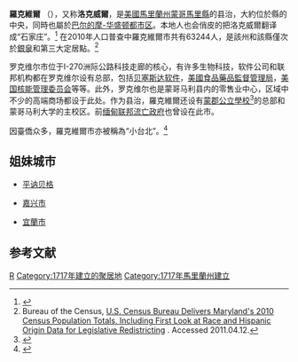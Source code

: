 {{Infobox settlement
|name                      = 羅克維爾<br>Rockville
|settlement_type           = [[城市|城市]]
|nickname                  = “洛城”，“石家庄”
|motto                     = "Get Into It"<ref>{{cite web|url=http://www.rockvillemd.gov/towncenter/ |title=City of Rockville, Maryland |publisher=City of Rockville, Maryland |accessdate=August 24, 2012 |deadurl=yes |archiveurl=https://web.archive.org/web/20070617103452/http://www.rockvillemd.gov/towncenter/ |archivedate=2007-06-17}}</ref> <br /><small>（進入它）</small>
|image_skyline             = East Middle Lane Rockville Maryland.jpg
|imagesize                 = 
|image_caption             = 羅克維爾鎮廣場東山徑
|image_flag                = Flag of Rockville, Maryland.svg
|image_seal                = Seal of Rockville, Maryland.svg
|image_map                 = Montgomery_County_Maryland_Incorporated_and_Unincorporated_areas_Rockville_Highlighted.svg
|mapsize                   = 265x215px
|map_caption               = 羅克維爾在馬利蘭州中的位置
|image_map1                =
|mapsize1                  =
|map_caption1              =
|coordinates_region        = US-MD
|subdivision_type         = [[世界地理索引|國家]]
|subdivision_name         = {{flag|USA}}
|subdivision_type1        = [[美國州份|州]]
|subdivision_name1        = {{flag|Maryland}}
|subdivision_type2        = [[縣_(美國)|縣]]
|subdivision_name2         = {{flagicon image|Flag_of_Montgomery_County,_Maryland.svg|size=22px}} [[蒙哥馬利縣_(馬里蘭州)|蒙哥馬里縣]]
|government_type           =
|leader_title              = [[市長|市長]]<ref name="#1">{{Cite web |url=https://www.rockvillemd.gov/424/Mayor-Council |title=存档副本 |access-date=2020-10-15 |archive-date=2021-04-11 |archive-url=https://web.archive.org/web/20210411022108/https://www.rockvillemd.gov/424/Mayor-Council |dead-url=no }}</ref>
|leader_name               = 布吉丽特·纽顿 ([[無黨籍|I]])
|leader_title1              = 市议会<ref name="#1"/>
|leader_name1              = 莫妮克·阿什顿 ([[無黨籍|I]]) <br> 贝里尔·芬斯伯格 ([[無黨籍|I]]) <br> 戴维·迈尔斯 ([[無黨籍|I]]) <br> 马克·皮尔查拉 ([[無黨籍|I]])  
|established_title         = 定居
|established_title2        = 成立
|established_title3        = 成立市政機關
|established_date          = 1717年
|established_date2         = 1803年
|established_date3         = 1860年
<!-- Area -->
|unit_pref                = Imperial
|area_footnotes           = <ref name="Gazetteer files">{{cite web|title=US Gazetteer files 2010|url=http://www.census.gov/geo/www/gazetteer/files/Gaz_places_national.txt|publisher=[[United_States_Census_Bureau|United States Census Bureau]]|accessdate=2013-01-25|archive-url=https://www.webcitation.org/699nOulzi?url=http://www.census.gov/geo/www/gazetteer/files/Gaz_places_national.txt|archive-date=2012-07-14|dead-url=yes}}</ref>
|area_magnitude           = 
|area_total_km2           = 35.15
|area_land_km2            = 34.99
|area_water_km2           = 0.16
|area_total_sq_mi         = 13.57
|area_land_sq_mi          = 13.51
|area_water_sq_mi         = 0.06
<!-- Population -->
|population_as_of         = [[2010年美國人口普查|2010年]]
|population_est           = 63244人
|pop_est_as_of            = 2019<ref name="2019 Pop Estimate">{{cite web|title=QuickFacts Rockville city, Maryland|url=https://www.census.gov/quickfacts/rockvillecitymaryland|access-date=2020-10-15|archive-date=2021-04-10|archive-url=https://web.archive.org/web/20210410161655/https://www.census.gov/quickfacts/rockvillecitymaryland|dead-url=no}}</ref>
|population_footnotes     = <ref name ="FactFinder">{{cite web|title=American FactFinder|url=http://factfinder2.census.gov/faces/nav/jsf/pages/index.xhtml|publisher=[[United_States_Census_Bureau|United States Census Bureau]]|accessdate=2013-01-25|archive-date=2012-02-17|archive-url=https://www.webcitation.org/65WtHj6J5?url=http://factfinder2.census.gov/faces/nav/jsf/pages/index.xhtml|dead-url=no}}</ref> 
|population_total         = 61209
|population_density_km2   = 1749.3
|population_density_sq_mi = 4530.6
|population_metro          = 5,306,565人
|timezone                 = [[北美東部時區|北美東部時區]]
|utc_offset               = -5
|timezone_DST             = 北美東部時區
|utc_offset_DST            = -4
|latd = 39 |latm = 5 |lats = 1 |latNS = N
|longd = 77 |longm = 8 |longs = 54 |longEW = W
|coordinates_display = inline, title
|elevation_m               = 137
|elevation_ft              = 451
|postal_code_type          = 
|postal_code               =
|area_code                 = 301/240
|blank_name                = [[聯邦信息處理標準|FIPS代碼]]
|blank_info                = 24-67675
|blank1_name               = [[地名信息系統|GNIS代碼]]
|blank1_info               = 0586901
|footnotes                 =
|website                   = [http://www.rockvillemd.gov/ City of Rockville, Maryland]
}}

'''羅克維爾''' （{{lang en|'''Rockville'''}}），又称'''洛克威爾'''，是[[美國|美國]][[馬里蘭州|馬里蘭州]][[蒙哥馬利縣_(馬里蘭州)|蒙哥馬里縣]]的县治，大約位於縣的中央，同時也屬於[[巴尔的摩-华盛顿都市区|巴尔的摩-华盛顿都市区]]。本地人也会俏皮的把洛克威爾翻译成“石家庄”。<ref>{{Cite web |url=https://www.sohu.com/a/134950094_658437 |title=美国强奸案发生地被翻译为石家庄 网警要求删除 |access-date=2021-02-08 |archive-date=2017-04-22 |archive-url=https://web.archive.org/web/20170422093434/http://www.sohu.com/a/134950094_658437 |dead-url=no }}</ref> 在2010年人口普查中羅克維爾市共有63244人，是該州{{link-en|馬里蘭州城市列表|List of municipalities in Maryland|第三大自治市}}和該縣僅次於[[银泉_(马里兰州)|銀泉]]和{{Link-en|日耳曼墩|Germantown, MD}}第三大定居點。<ref>Bureau of the Census, [http://www.census.gov/newsroom/releases/archives/2010_census/cb11-cn20.html U.S. Census Bureau Delivers Maryland's 2010 Census Population Totals, Including First Look at Race and Hispanic Origin Data for Legislative Redistricting] {{Wayback|url=http://www.census.gov/newsroom/releases/archives/2010_census/cb11-cn20.html |date=20210323134734 }}. Accessed 2011.04.12.</ref>

罗克维尔市位于I-270洲际公路科技走廊的核心，有许多生物科技，软件公司和联邦机构都在罗克维尔设有总部，包括[[贝塞斯达软件|贝塞斯达软件]]，[[美國食品藥品監督管理局|美國食品藥品監督管理局]]，[[美国核能管理委员会|美国核能管理委员会]]等等。此外，罗克维尔也是蒙哥马利县内的零售业中心，区域中不少的高端商场都设于此处。作为县治，羅克維爾还设有[[蒙郡公立學校|蒙郡公立學校]]<ref name='McGuckian'>{{cite book
| author= McGuckian, Eileen S.
| title=Rockville: Portrait of a City
| location= Franklin, Tennessee | publisher=Hillsboro Press
| year=2001
| isbn = 1-57736-235-7
}}</ref>的总部和蒙哥马利大学的主校区。前[[緬甸聯邦國家聯合政府|缅甸联邦流亡政府]]也曾设在此市。

因臺僑众多，羅克維爾市亦被稱為“小台北”。<ref>{{cite web |author1=[[三立电视台|三立电视台]] |title="無畏中國打壓"與宜蘭締結姊妹市! 美國馬里蘭州"洛克維爾市"被稱為小台北 台僑菁英聚集 用文化建立外交! |url=https://www.youtube.com/watch?v=tNRB1wbUZ_c&list=PLd5zGth6CDdXbjaIYH_znBmvP83f9WBY7&index=1 |website=YouTube |accessdate=2022-01-22 |archive-date=2022-01-23 |archive-url=https://web.archive.org/web/20220123012205/https://www.youtube.com/watch?v=tNRB1wbUZ_c&list=PLd5zGth6CDdXbjaIYH_znBmvP83f9WBY7&index=1 |dead-url=no }}</ref>

== 姐妹城市 ==
* {{GER}}[[平讷贝格|平讷贝格]]
* {{PRC}}[[嘉兴市|嘉兴市]]
* {{ROC}}[[宜蘭市|宜蘭市]]

== 参考文献 ==
{{reflist|2}}

{{马里兰州}}

{{Authority control}}
[[Category:馬里蘭州城市|R]]
[[Category:1717年建立的聚居地|Category:1717年建立的聚居地]]
[[Category:1717年馬里蘭州建立|Category:1717年馬里蘭州建立]]
